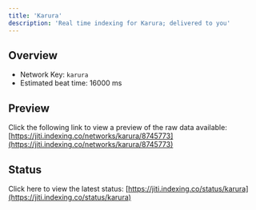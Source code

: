 ```yaml
---
title: 'Karura'
description: 'Real time indexing for Karura; delivered to you'
---
```


## Overview
- Network Key: `karura`
- Estimated beat time: 16000 ms

## Preview
Click the following link to view a preview of the raw data available: [https://jiti.indexing.co/networks/karura/8745773](https://jiti.indexing.co/networks/karura/8745773)

## Status
Click here to view the latest status: [https://jiti.indexing.co/status/karura](https://jiti.indexing.co/status/karura)
